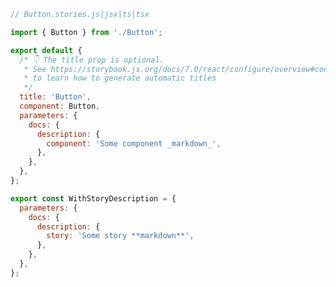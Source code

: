 ```js
// Button.stories.js|jsx|ts|tsx

import { Button } from './Button';

export default {
  /* 👇 The title prop is optional.
   * See https://storybook.js.org/docs/7.0/react/configure/overview#configure-story-loading
   * to learn how to generate automatic titles
   */
  title: 'Button',
  component: Button,
  parameters: {
    docs: {
      description: {
        component: 'Some component _markdown_',
      },
    },
  },
};

export const WithStoryDescription = {
  parameters: {
    docs: {
      description: {
        story: 'Some story **markdown**',
      },
    },
  },
};
```